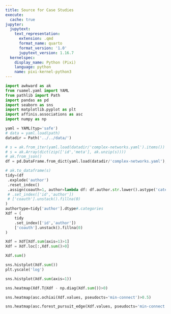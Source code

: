 ```yaml
---
title: Source for Case Studies
execute:
  cache: true
jupyter:
  jupytext:
    text_representation:
      extension: .qmd
      format_name: quarto
      format_version: '1.0'
      jupytext_version: 1.16.7
  kernelspec:
    display_name: Python (Pixi)
    language: python
    name: pixi-kernel-python3
---
```


```python
import awkward as ak
from ruamel.yaml import YAML
from pathlib import Path 
import pandas as pd
import seaborn as sns
import matplotlib.pyplot as plt
import affinis.associations as asc
import numpy as np
```

```python
yaml = YAML(typ='safe')
# data = yaml.load(path)
datadir = Path('../../data/')

# s = ak.from_iter(yaml.load(datadir/'complex-networks.yaml').items())
# s = ak.Array(dict(zip(['id','meta'], ak.unzip(s))))
# ak.from_json()
df = pd.DataFrame.from_dict(yaml.load(datadir/'complex-networks.yaml'), orient='index').rename_axis('id')
```

```python
# ak.to_dataframe(s)
tidy=(df
 .explode('author')
 .reset_index()
 .assign(coauth=1, author=lambda df: df.author.str.lower().astype('category'))
 # .set_index(['id','author'])
 # ['coauth'].unstack().fillna(0)
)
authortype=tidy['author'].dtype#.categories
Xdf = (
    tidy
    .set_index(['id','author'])
    ['coauth'].unstack().fillna(0)
)

Xdf = Xdf[Xdf.sum(axis=1)>1]
Xdf = Xdf.loc[:,Xdf.sum()>0]
```

```python
Xdf.sum()
```

```python
sns.histplot(Xdf.sum())
plt.yscale('log')
```

```python
sns.histplot(Xdf.sum(axis=1))
```

```python
sns.heatmap(Xdf.T@Xdf - np.diag(Xdf.sum())>0)
```

```python
sns.heatmap(asc.ochiai(Xdf.values, pseudocts='min-connect')>0.5)
```

```python
sns.heatmap(asc.forest_pursuit_edge(Xdf.values, pseudocts='min-connect')>0.1)
```
